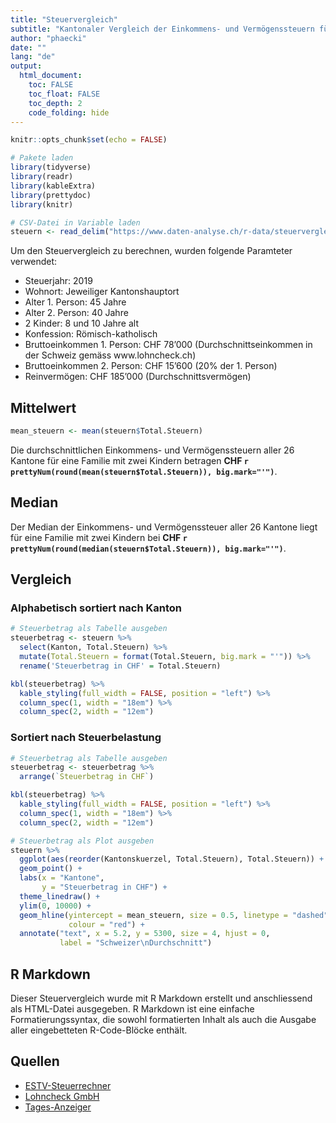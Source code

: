 ```yaml
---
title: "Steuervergleich"
subtitle: "Kantonaler Vergleich der Einkommens- und Vermögenssteuern für eine Familie mit zwei Kindern"
author: "phaecki"
date: ""
lang: "de"
output: 
  html_document:
    toc: FALSE
    toc_float: FALSE
    toc_depth: 2
    code_folding: hide
---
```


```r
knitr::opts_chunk$set(echo = FALSE)
```

```r
# Pakete laden
library(tidyverse)
library(readr)
library(kableExtra)
library(prettydoc)
library(knitr)
```

```r
# CSV-Datei in Variable laden
steuern <- read_delim("https://www.daten-analyse.ch/r-data/steuervergleich/steuervergleich_familie.csv", ";", escape_double = FALSE, trim_ws = TRUE)
```

Um den Steuervergleich zu berechnen, wurden folgende Paramteter verwendet:

* Steuerjahr: 2019
* Wohnort: Jeweiliger Kantonshauptort
* Alter 1. Person: 45 Jahre
* Alter 2. Person: 40 Jahre
* 2 Kinder: 8 und 10 Jahre alt
* Konfession: Römisch-katholisch
* Bruttoeinkommen 1. Person: CHF 78'000 (Durchschnittseinkommen in der Schweiz gemäss www.lohncheck.ch)
* Bruttoeinkommen 2. Person: CHF 15'600 (20% der 1. Person)
* Reinvermögen: CHF 185'000 (Durchschnittsvermögen)

## Mittelwert

```r
mean_steuern <- mean(steuern$Total.Steuern)
```

Die durchschnittlichen Einkommens- und Vermögenssteuern aller 26 Kantone für eine Familie mit zwei Kindern betragen **CHF `r prettyNum(round(mean(steuern$Total.Steuern)), big.mark="'")`**.

## Median

Der Median der Einkommens- und Vermögenssteuer aller 26 Kantone liegt für eine Familie mit zwei Kindern bei **CHF `r prettyNum(round(median(steuern$Total.Steuern)), big.mark="'")`**.

## Vergleich

### Alphabetisch sortiert nach Kanton

```r
# Steuerbetrag als Tabelle ausgeben
steuerbetrag <- steuern %>% 
  select(Kanton, Total.Steuern) %>% 
  mutate(Total.Steuern = format(Total.Steuern, big.mark = "'")) %>% 
  rename('Steuerbetrag in CHF' = Total.Steuern)

kbl(steuerbetrag) %>% 
  kable_styling(full_width = FALSE, position = "left") %>%
  column_spec(1, width = "18em") %>%
  column_spec(2, width = "12em")
```

### Sortiert nach Steuerbelastung

```r
# Steuerbetrag als Tabelle ausgeben
steuerbetrag <- steuerbetrag %>% 
  arrange(`Steuerbetrag in CHF`)

kbl(steuerbetrag) %>% 
  kable_styling(full_width = FALSE, position = "left") %>%
  column_spec(1, width = "18em") %>%
  column_spec(2, width = "12em")
```

```r
# Steuerbetrag als Plot ausgeben
steuern %>% 
  ggplot(aes(reorder(Kantonskuerzel, Total.Steuern), Total.Steuern)) +
  geom_point() +
  labs(x = "Kantone",
       y = "Steuerbetrag in CHF") +
  theme_linedraw() +
  ylim(0, 10000) +
  geom_hline(yintercept = mean_steuern, size = 0.5, linetype = "dashed", 
             colour = "red") +
  annotate("text", x = 5.2, y = 5300, size = 4, hjust = 0,
           label = "Schweizer\nDurchschnitt")
```

## R Markdown

Dieser Steuervergleich wurde mit R Markdown erstellt und anschliessend als HTML-Datei ausgegeben. R Markdown ist eine einfache Formatierungssyntax, die sowohl formatierten Inhalt als auch die Ausgabe aller eingebetteten R-Code-Blöcke enthält.

## Quellen

* [ESTV-Steuerrechner](https://swisstaxcalculator.estv.admin.ch/#/calculator/income-wealth-tax){target="_blank"}
* [Lohncheck GmbH](https://www.lohncheck.ch/de/articles/durchschnittslohn){target="_blank"}
* [Tages-Anzeiger](https://www.tagesanzeiger.ch/schweiz/standard/eine-halbe-kiste/story/23547594){target="_blank"}